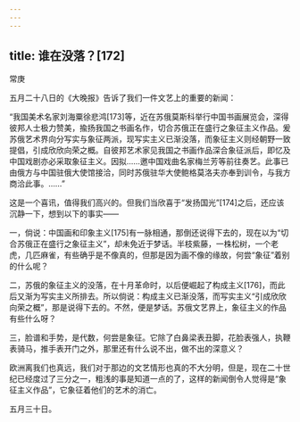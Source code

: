 ```yaml
---
---
---
```

title: 谁在没落？[172]
---




常庚

五月二十八日的《大晚报》告诉了我们一件文艺上的重要的新闻：

“我国美术名家刘海粟徐悲鸿[173]等，近在苏俄莫斯科举行中国书画展览会，深得彼邦人士极力赞美，揄扬我国之书画名作，切合苏俄正在盛行之象征主义作品。爰苏俄艺术界向分写实与象征两派，现写实主义已渐没落，而象征主义则经朝野一致提倡，引成欣欣向荣之概。自彼邦艺术家见我国之书画作品深合象征派后，即忆及中国戏剧亦必采取象征主义。因拟……邀中国戏曲名家梅兰芳等前往奏艺。此事已由俄方与中国驻俄大使馆接洽，同时苏俄驻华大使鲍格莫洛夫亦奉到训令，与我方商洽此事。……”

这是一个喜讯，值得我们高兴的。但我们当欣喜于“发扬国光”[174]之后，还应该沉静一下，想到以下的事实——

一，倘说：中国画和印象主义[175]有一脉相通，那倒还说得下去的，现在以为“切合苏俄正在盛行之象征主义”，却未免近于梦话。半枝紫藤，一株松树，一个老虎，几匹麻雀，有些确乎是不像真的，但那是因为画不像的缘故，何尝“象征”着别的什么呢？

二，苏俄的象征主义的没落，在十月革命时，以后便崛起了构成主义[176]，而此后又渐为写实主义所排去。所以倘说：构成主义已渐没落，而写实主义“引成欣欣向荣之概”，那是说得下去的。不然，便是梦话。苏俄文艺界上，象征主义的作品有些什么呀？

三，脸谱和手势，是代数，何尝是象征。它除了白鼻梁表丑脚，花脸表强人，执鞭表骑马，推手表开门之外，那里还有什么说不出，做不出的深意义？

欧洲离我们也真远，我们对于那边的文艺情形也真的不大分明，但是，现在二十世纪已经度过了三分之一，粗浅的事是知道一点的了，这样的新闻倒令人觉得是“象征主义作品”，它象征着他们的艺术的消亡。

五月三十日。